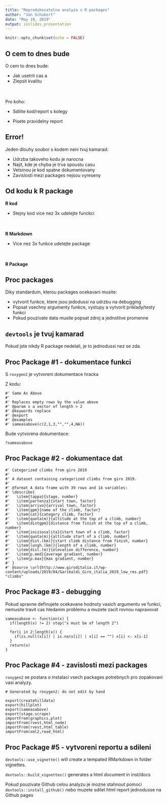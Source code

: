```yaml
---
title: "Reprodukovatelna analyza s R packages"
author: "Jan Schubert"
date: "May 19, 2019"
output: ioslides_presentation
---
```


```r
knitr::opts_chunk$set(echo = FALSE)
```

## O cem to dnes bude

O cem to dnes bude:

* Jak usetrit cas a 
* Zlepsit kvalitu

<br></br>
Pro koho:

* Sdilite kod/report s kolegy

* Pisete pravidelny report


## Error!

Jeden dlouhy soubor s kodem neni tvuj kamarad:

* Udrzba takoveho kodu je narocna
* Najit, kde je chyba je trva spoustu casu
* Vetsinou je kod spatne dokumentovany
* Zavislosti mezi packages nejsou vyreseny


## Od kodu k R package
**R kod**

* Stejny kod vice nez 3x udelejte funckci

<br></br>
**R Markdown**

* Vice nez 3x funkce udelejte package

<br></br>
**R Package**


## Proc packages

Diky standardum, kterou packages ocekavani musite:

* vytvorit funkce, ktere jsou jedodussi na udrzbu na debugging
* Popsat vsechny argumenty funkce, vystupy a vytvorit priklady/testy funkci
* Pokud pouzivate data musite popsat zdroj a jednotlive promenne 


## ```devtools``` je tvuj kamarad

Pokud jste nikdy R package nedelali, je to jednodussi nez se zda.


## Proc Package #1 - dokumentace funkci
S ```roxygen2``` je vytvoreni dokumentace hracka

Z kodu:
```
#' Same As Above
#'
#' Replaces empty rows by the value above
#' @param x a vector of length > 2
#' @keywords replace
#' @export
#' @examples
#' sameasabove(c(2,1,3,"","",4,NA))
```

Bude vytvorena dokumentace:
```
?sameasabove
```

## Proc Package #2 - dokumentace dat {.smaller}

```
#' Categorized climbs from giro 2019
#'
#' A dataset containing categorized climbs from giro 2019.
#'
#' @format A data frame with 39 rows and 14 variables:
#' \describe{
#'   \item{tappa}{stage, number}
#'   \item{partenza}{start town, factor}
#'   \item{arrivo}{arrival town, factor}
#'   \item{gpm}{name of the climb, factor}
#'   \item{cat}{category climb, factor}
#'   \item{quota(m)}{altitude at the top of a climb, number}
#'   \item{distgpm}{distance from finish at the top of a climb, number}
#'   \item{iniziosalita}{start town of a climb, factor}
#'   \item{quota(m)}{altitude start of a climb, number}
#'   \item{dist.(km)}{start climb distance from finish, number}
#'   \item{lungh.(km)}{length of a climb, number}
#'   \item{disl.(m)}{elevation difference, number}
#'   \item{p.med}{average gradient, number}
#'   \item{p.max}{max gradient, number}
#' }
#' @source \url{http://www.giroditalia.it/wp-content/uploads/2019/04/Garibaldi_Giro_italia_2019_low_res.pdf}
"climbs"
```


## Proc Package #3 - debugging
Pokud spravne definujete ocekavane hodnoty vasich argumentu ve funkci, nemusite travit cas hledanim problemu a muzete zacit rovnou napravovat 
```
sameasabove <- function(x) {
  if(length(x) != 2) stop("x must be of length 2")

  for(i in 2:length(x)) {
    if(is.null(x[i]) | is.na(x[i]) | x[i] == "") x[i] <- x[i-1]
  }
  return(x)
}
```

## Proc Package #4 - zavislosti mezi packages
```roxygen2``` se postara o instalaci vsech packages potrebnych pro zopakovani vasi analyzy. 

```
# Generated by roxygen2: do not edit by hand

export(createhilldata)
export(hillplot)
export(sameasabove)
export(stage.scrape)
importFrom(graphics,plot)
importFrom(rvest,html_node)
importFrom(rvest,html_table)
importFrom(xml2,read_html)
```

## Proc Package #5 - vytvoreni reportu a sdileni
```devtools::use_vignette()``` will create a tempated RMarkdown in folder vignettes.


```devtools::build_vignettes()``` generates a html document in inst/docs

Pokud pouzivate Github celou analyzu je mozne stahnout pomoci ```devtools::install_github()``` nebo  muzete sdilet html report jednodusse na Github pages
